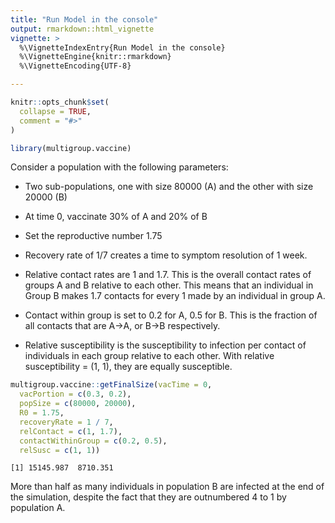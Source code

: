 ```yaml
---
title: "Run Model in the console"
output: rmarkdown::html_vignette
vignette: >
  %\VignetteIndexEntry{Run Model in the console}
  %\VignetteEngine{knitr::rmarkdown}
  %\VignetteEncoding{UTF-8}

---
```


```r
knitr::opts_chunk$set(
  collapse = TRUE,
  comment = "#>"
)
```

```r
library(multigroup.vaccine)
```

Consider a population with the following parameters:

-   Two sub-populations, one with size 80000 (A) and the other with size 20000 (B)

-   At time 0, vaccinate 30% of A and 20% of B

-   Set the reproductive number 1.75

-   Recovery rate of 1/7 creates a time to symptom resolution of 1 week.

-   Relative contact rates are 1 and 1.7. This is the overall contact rates of groups A and B relative to each other. This means that an individual in Group B makes 1.7 contacts for every 1 made by an individual in group A.

-   Contact within group is set to 0.2 for A, 0.5 for B. This is the fraction of all contacts that are A-\>A, or B-\>B respectively.

-   Relative susceptibility is the susceptibility to infection per contact of individuals in each group relative to each other. With relative susceptibility = (1, 1), they are equally susceptible.

```r
multigroup.vaccine::getFinalSize(vacTime = 0,
  vacPortion = c(0.3, 0.2),
  popSize = c(80000, 20000),
  R0 = 1.75,
  recoveryRate = 1 / 7,
  relContact = c(1, 1.7),
  contactWithinGroup = c(0.2, 0.5),
  relSusc = c(1, 1))
```

```
[1] 15145.987  8710.351
```

More than half as many individuals in population B are infected at the end of the simulation, despite the fact that they are outnumbered 4 to 1 by population A.
